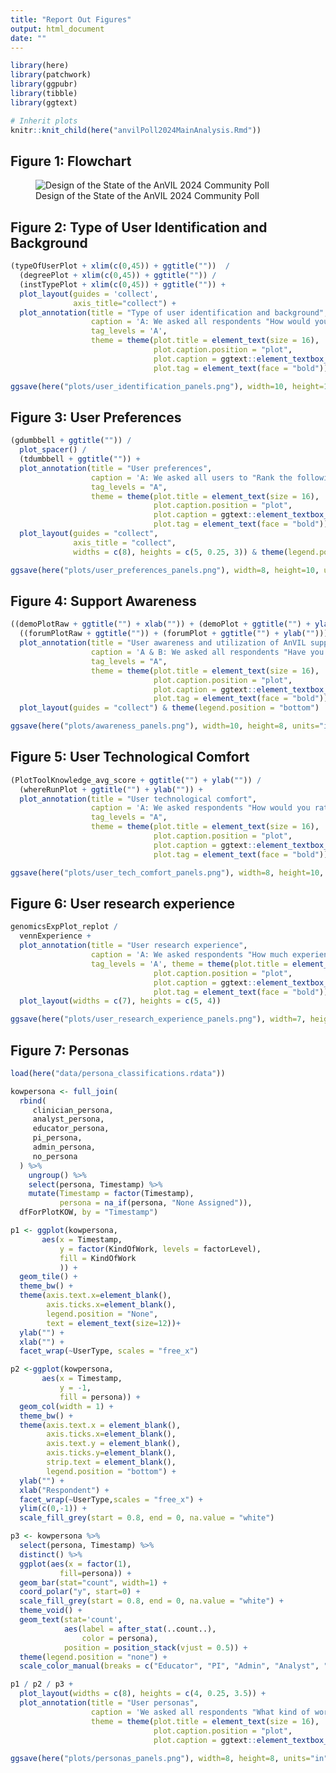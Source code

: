 ```yaml
---
title: "Report Out Figures"
output: html_document
date: ""
---
```


```r
library(here)
library(patchwork)
library(ggpubr)
library(tibble)
library(ggtext)

# Inherit plots
knitr::knit_child(here("anvilPoll2024MainAnalysis.Rmd"))
```

## Figure 1: Flowchart

![Design of the State of the AnVIL 2024 Community Poll](plots/AnVILPoll2024Flowchart_returninglabel.png)

## Figure 2: Type of User Identification and Background

```r

(typeOfUserPlot + xlim(c(0,45)) + ggtitle(""))  /
  (degreePlot + xlim(c(0,45)) + ggtitle("")) /
  (instTypePlot + xlim(c(0,45)) + ggtitle("")) +
  plot_layout(guides = 'collect',
              axis_title="collect") +
  plot_annotation(title = "Type of user identification and background",
                  caption = 'A: We asked all respondents "How would you describe your current usage of the AnVIL platform?" Respondents were identified as returning or potential AnVIL users based on their responses. Of the 50 responses, 22 are returning users and 28 are potential users. The majority of returning users belong to the group who use the AnVIL for ongoing projects while the majority of potential users are evenly split between those who have never used the AnVIL (but have heard of it) and those who have used the AnVIL previously, but don’t currently. B: We asked "What is the highest degree you have attained?" Most of the respondents have a PhD or are currently working on a PhD, though a range of career stages are represented. C: We asked all respondents "What institution are you affiliated with?" Most of the individuals using the AnVIL report being affiliated with a research intensive institution.',
                  tag_levels = 'A',
                  theme = theme(plot.title = element_text(size = 16),
                                plot.caption.position = "plot",
                                plot.caption = ggtext::element_textbox_simple(hjust = 0),
                                plot.tag = element_text(face = "bold")))

ggsave(here("plots/user_identification_panels.png"), width=10, height=14, units = "in")
```

## Figure 3: User Preferences

```r
(gdumbbell + ggtitle("")) /
  plot_spacer() /
  (tdumbbell + ggtitle("")) +
  plot_annotation(title = "User preferences",
                  caption = 'A: We asked all users to "Rank the following features according to their importance to you as a potential user or for your continued use of the AnVIL." Responses were averaged within potential and returning user cohorts to find an average rank. All respondents rate having specific tools or datasets supported/available as an important feature for using AnVIL. Compared to returning users, potential users rate having a free-version with limited compute or storage as the most important feature for their potential use of the AnVIL. B: We asked all respondents "Rank how/where you would prefer to attend AnVIL training workshops." Responses were averaged within potential and returning user cohorts to find an average rank. Both returning and potential users vastly prefer virtual training workshops over other modalities.',
                  tag_levels = "A",
                  theme = theme(plot.title = element_text(size = 16),
                                plot.caption.position = "plot",
                                plot.caption = ggtext::element_textbox_simple(hjust = 0),
                                plot.tag = element_text(face = "bold"))) +
  plot_layout(guides = "collect",
              axis_title = "collect",
              widths = c(8), heights = c(5, 0.25, 3)) & theme(legend.position = 'bottom')

ggsave(here("plots/user_preferences_panels.png"), width=8, height=10, units="in")
```

## Figure 4: Support Awareness

```r
((demoPlotRaw + ggtitle("") + xlab("")) + (demoPlot + ggtitle("") + ylab("") + xlab(""))) /
  ((forumPlotRaw + ggtitle("")) + (forumPlot + ggtitle("") + ylab(""))) +
  plot_annotation(title = "User awareness and utilization of AnVIL support",
                  caption = 'A & B: We asked all respondents "Have you attended a monthly AnVIL Demo?" A: Raw responses are shown and we observe that most respondents have not attended an AnVIL Demo. B: To investigate whether the lack of attendance is an awareness issue, all responses except "No, did not know of" are aggregated. We see that the majority of respondents are aware of AnVIL Demos. C & D: We asked all respondents "Have you ever read or posted in our AnVIL Support Forum?" C: Raw responses are shown (users could select more than one). Most respondents have not used the AnVIL support forum, but utilization in some form is reported by about 20% of respondents; reading through others’ posts is the most common way of utilizing the support forum within this sample. D: Each set of user responses are recoded and aggregated to examine whether users are or are not aware of the AnVIL Support Forum. We observe that there is awareness of the support forum across potential and returning users.',
                  tag_levels = "A",
                  theme = theme(plot.title = element_text(size = 16),
                                plot.caption.position = "plot",
                                plot.caption = ggtext::element_textbox_simple(hjust = 0),
                                plot.tag = element_text(face = "bold"))) +
  plot_layout(guides = "collect") & theme(legend.position = "bottom")

ggsave(here("plots/awareness_panels.png"), width=10, height=8, units="in")
```

## Figure 5: User Technological Comfort

```r
(PlotToolKnowledge_avg_score + ggtitle("") + ylab("")) /
  (whereRunPlot + ggtitle("") + ylab("")) + 
  plot_annotation(title = "User technological comfort",
                  caption = 'A: We asked respondents "How would you rate your knowledge of or comfort with these technologies or data features?" Respondents identified as potential users were not asked about technologies or data features on the AnVIL. All respondents were asked about technologies separate from the AnVIL. Comfort scores for each technology or data feature were averaged within user cohorts to find an average knowledge or comfort score. Except for Galaxy, potential users tend to report lower comfort levels for the various tools and technologies when compared to returning users. Overall, there is less comfort with containers or workflows than using various programming languages and integrated development environments (IDEs). B: We asked all respondents "Where do you currently run analyses?" Respondents could select multiple choices. Institutional HPC and locally run (personal computers) are the most common responses. Google Cloud Platform (GCP) is reported as used more than other cloud providers within this sample. We also see that potential users report using Galaxy (a free option) more than returning users do.',
                  tag_levels = "A",
                  theme = theme(plot.title = element_text(size = 16),
                                plot.caption.position = "plot",
                                plot.caption = ggtext::element_textbox_simple(hjust = 0),
                                plot.tag = element_text(face = "bold")))

ggsave(here("plots/user_tech_comfort_panels.png"), width=8, height=10, units="in")
```

## Figure 6: User research experience  

```r
genomicsExpPlot_replot /
  vennExperience + 
  plot_annotation(title = "User research experience",
                  caption = 'A: We asked respondents "How much experience do you have analyzing the following data categories?" 21 respondents report that they are "extremely experienced" in analyzing human genomic data, while only 6 respondents report that they are "not at all experienced" in analyzing human genomic data. However, more respondents report being "not at all experienced" in analyzing human clinical data and non-human genomic data. B: Venn diagram showing the overlap for respondents who reported being "moderately" or "extremely experienced" for these various research categories (n = 37). 32% reported such levels of experience for all 3 research categories; the next highest percentage (27%) reported such levels of experience for human genomic data only with no overlap with other research categories.', 
                  tag_levels = 'A', theme = theme(plot.title = element_text(size = 16),
                                plot.caption.position = "plot",
                                plot.caption = ggtext::element_textbox_simple(hjust = 0),
                                plot.tag = element_text(face = "bold"))) +
  plot_layout(widths = c(7), heights = c(5, 4))

ggsave(here("plots/user_research_experience_panels.png"), width=7, height=9, units = "in")

```

## Figure 7: Personas

```r
load(here("data/persona_classifications.rdata"))

kowpersona <- full_join(
  rbind(
     clinician_persona,
     analyst_persona,
     educator_persona,
     pi_persona,
     admin_persona,
     no_persona
  ) %>% 
    ungroup() %>% 
    select(persona, Timestamp) %>%
    mutate(Timestamp = factor(Timestamp),
           persona = na_if(persona, "None Assigned")),
  dfForPlotKOW, by = "Timestamp")

p1 <- ggplot(kowpersona,
       aes(x = Timestamp,
           y = factor(KindOfWork, levels = factorLevel),
           fill = KindOfWork
           )) +
  geom_tile() +
  theme_bw() +
  theme(axis.text.x=element_blank(),
        axis.ticks.x=element_blank(),
        legend.position = "None",
        text = element_text(size=12))+
  ylab("") +
  xlab("") +
  facet_wrap(~UserType, scales = "free_x")

p2 <-ggplot(kowpersona,
       aes(x = Timestamp,
           y = -1,
           fill = persona)) +
  geom_col(width = 1) +
  theme_bw() +
  theme(axis.text.x = element_blank(),
        axis.ticks.x=element_blank(),
        axis.text.y = element_blank(),
        axis.ticks.y=element_blank(), 
        strip.text = element_blank(),
        legend.position = "bottom") +
  ylab("") +
  xlab("Respondent") +
  facet_wrap(~UserType,scales = "free_x") +
  ylim(c(0,-1)) +
  scale_fill_grey(start = 0.8, end = 0, na.value = "white")

p3 <- kowpersona %>% 
  select(persona, Timestamp) %>%
  distinct() %>%
  ggplot(aes(x = factor(1), 
           fill=persona)) +
  geom_bar(stat="count", width=1) +
  coord_polar("y", start=0) +
  scale_fill_grey(start = 0.8, end = 0, na.value = "white") +
  theme_void() +
  geom_text(stat='count',
            aes(label = after_stat(..count..),
                color = persona),
            position = position_stack(vjust = 0.5)) +
  theme(legend.position = "none") +
  scale_color_manual(breaks = c("Educator", "PI", "Admin", "Analyst", "Clinician"), values = c(rep("white", 2), rep("black", 3)))

p1 / p2 / p3 +
  plot_layout(widths = c(8), heights = c(4, 0.25, 3.5)) +
  plot_annotation(title = "User personas",
                  caption = 'We asked all respondents "What kind of work do you do?" Possible selections (computational work, computational education, project management, etc.) are shown on the y-axis and cells are colored for each choice a respondent (x-axis) selected. Based on selections, respondents were clustered into Admin, Analyst, Clinician, Educator, PI, and not assigned (NA) personas. These assignments are shown in grayscale along the x-axis with a corresponding pie chart showing the relative abundance of these assignments. Two potential users were assigned "Clinician" personas and four were assigned "Educator" personas, compared to zero and one respectively for returning users. The other personas show similar abundances between potential and returning users.',
                  theme = theme(plot.title = element_text(size = 16),
                                plot.caption.position = "plot",
                                plot.caption = ggtext::element_textbox_simple(hjust = 0)))
  
ggsave(here("plots/personas_panels.png"), width=8, height=8, units="in")
```
